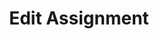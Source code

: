 ---
title: 'Edit Assignment'
openapi: 'POST /assignment/edit/{company_slug}/{assignment_id}/'
'og:sitename': 'Hierarch.io - Help Center'
'og:title': 'Edit Assignment | Hierarch.io Help Center'
'og:logo': '/logo/logo-text-dark.png'
'og:image': '/images/help-center-banner.png'
'twitter:title': 'Edit Assignment | Hierarch.io Help Center'
'twitter:image': '/images/help-center-banner.png'
---